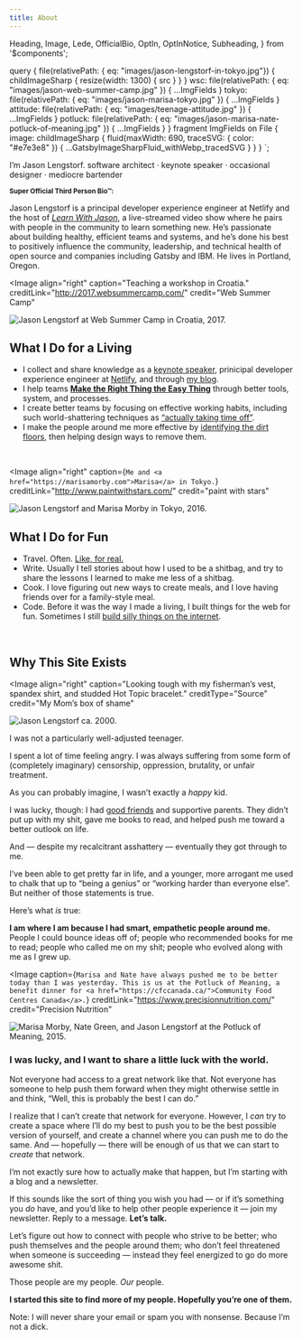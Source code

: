 ```yaml
---
title: About
---
```


  Heading,
  Image,
  Lede,
  OfficialBio,
  OptIn,
  OptInNotice,
  Subheading,
} from '$components';

  query {
    file(relativePath: { eq: "images/jason-lengstorf-in-tokyo.jpg"}) {
      childImageSharp {
        resize(width: 1300) {
          src
        }
      }
    }
    wsc: file(relativePath: { eq: "images/jason-web-summer-camp.jpg" }) {
      ...ImgFields
    }
    tokyo: file(relativePath: { eq: "images/jason-marisa-tokyo.jpg" }) {
      ...ImgFields
    }
    attitude: file(relativePath: { eq: "images/teenage-attitude.jpg" }) {
      ...ImgFields
    }
    potluck: file(relativePath: { eq: "images/jason-marisa-nate-potluck-of-meaning.jpg" }) {
      ...ImgFields
    }
  }
  fragment ImgFields on File {
    image: childImageSharp {
      fluid(maxWidth: 690, traceSVG: { color: "#e7e3e8" }) {
        ...GatsbyImageSharpFluid_withWebp_tracedSVG
      }
    }
  }
`;

<Beard />

<Heading>I’m Jason Lengstorf.</Heading>
<Subheading>
  software architect · keynote speaker · occasional designer · mediocre bartender
</Subheading>

<OfficialBio>
  <p>
    <strong>
      <small>Super Official Third Person Bio™:</small>
    </strong>
  </p>
  <Lede>
    Jason Lengstorf is a principal developer experience engineer at Netlify and the host of <a href="https://learnwithjason.dev"><em>Learn With Jason</em></a>, a live-streamed video show where he pairs with people in the community to learn something new. He’s passionate about building healthy, efficient teams and systems, and he’s done his best to positively influence the community, leadership, and technical health of open source and companies including Gatsby and IBM. He lives in Portland, Oregon.
  </Lede>
</OfficialBio>

<Image
  align="right"
  caption="Teaching a workshop in Croatia."
  creditLink="http://2017.websummercamp.com/"
  credit="Web Summer Camp"
>
  <Img
    alt="Jason Lengstorf at Web Summer Camp in Croatia, 2017."
    fluid={props.data.wsc.image.fluid}
  />
</Image>

## What I Do for a Living

- I collect and share knowledge as a [keynote speaker](/speaking), prinicipal developer experience engineer at [Netlify](https://netlify.com), and through [my blog](/blog).
- I help teams [**Make the Right Thing the Easy Thing**](https://youtu.be/xqT8e6_yzLg) through better tools, system, and processes.
- I create better teams by focusing on effective working habits, including such world-shattering techniques as [“actually taking time off”](/overtime-hurts-productivity).
- I make the people around me more effective by [identifying the dirt floors](/dirt-floors), then helping design ways to remove them.

<br style="clear: both" />

<Image
  align="right"
  caption={`Me and <a href="https://marisamorby.com">Marisa</a> in Tokyo.`}
  creditLink="http://www.paintwithstars.com/"
  credit="paint with stars"
>
  <Img
    alt="Jason Lengstorf and Marisa Morby in Tokyo, 2016."
    fluid={props.data.tokyo.image.fluid}
  />
</Image>

## What I Do for Fun

- Travel. Often. [Like, for real.](/two-years-in-airbnbs)
- Write. Usually I tell stories about how I used to be a shitbag, and try to share the lessons I learned to make me less of a shitbag.
- Cook. I love figuring out new ways to create meals, and I love having friends over for a family-style meal.
- Code. Before it was the way I made a living, I built things for the web for fun. Sometimes I still [build silly things on the internet](https://whichbeardisthis.com).

<br style="clear: both" />

## Why This Site Exists

<Image
  align="right"
  caption="Looking tough with my fisherman’s vest, spandex shirt, and studded Hot Topic bracelet."
  creditType="Source"
  credit="My Mom’s box of shame"
>
  <Img
    alt="Jason Lengstorf ca. 2000."
    fluid={props.data.attitude.image.fluid}
  />
</Image>

I was not a particularly well-adjusted teenager.

I spent a lot of time feeling angry. I was always suffering from some form of (completely imaginary) censorship, oppression, brutality, or unfair treatment.

As you can probably imagine, I wasn’t exactly a _happy_ kid.

I was lucky, though: I had [good friends](/best-friends) and supportive parents. They didn’t put up with my shit, gave me books to read, and helped push me toward a better outlook on life.

And — despite my recalcitrant asshattery — eventually they got through to me.

I’ve been able to get pretty far in life, and a younger, more arrogant me used to chalk that up to “being a genius” or “working harder than everyone else”. But neither of those statements is true.

Here’s what <em>is</em> true:

**I am where I am because I had smart, empathetic people around me.** People I could bounce ideas off of; people who recommended books for me to read; people who called me on my shit; people who evolved along with me as I grew up.

<Image
  caption={`Marisa and Nate have always pushed me to be better today than I was
    yesterday. This is us at the Potluck of Meaning, a benefit dinner for
    <a href="https://cfccanada.ca/">Community Food Centres Canada</a>.`}
  creditLink="https://www.precisionnutrition.com/"
  credit="Precision Nutrition"
>
  <Img
    alt="Marisa Morby, Nate Green, and Jason Lengstorf at the Potluck of Meaning, 2015."
    fluid={props.data.potluck.image.fluid}
  />
</Image>

### I was lucky, and I want to share a little luck with the world.

Not everyone had access to a great network like that. Not everyone has someone to help push them forward when they might otherwise settle in and think, “Well, this is probably the best I can do.”

I realize that I can’t create that network for everyone. However, I _can_ try to create a space where I’ll do my best to push you to be the best possible version of yourself, and create a channel where you can push me to do the same. And — hopefully — there will be enough of us that we can start to _create_ that network.

I’m not exactly sure how to actually make that happen, but I’m starting with a blog and a newsletter.

If this sounds like the sort of thing you wish you had — or if it’s something you _do_ have, and you’d like to help other people experience it — join my newsletter. Reply to a message. **Let’s talk.**

Let’s figure out how to connect with people who strive to be better; who push themselves and the people around them; who don’t feel threatened when someone is succeeding — instead they feel energized to go do more awesome shit.

Those people are my people. _Our_ people.

**I started this site to find more of my people. Hopefully you’re one of them.**

<OptIn button="Join Now" group="DEFAULT" source="/about/" />
<OptInNotice>
  Note: I will never share your email or spam you with nonsense.
  Because I’m not a dick.
</OptInNotice>
